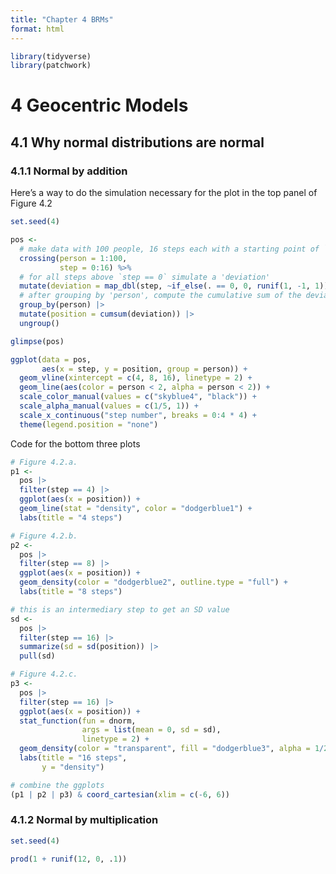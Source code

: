 ```yaml
---
title: "Chapter 4 BRMs"
format: html
---
```

```r
library(tidyverse)
library(patchwork)
```


# 4 Geocentric Models
## 4.1 Why normal distributions are normal
### 4.1.1 Normal by addition
Here's a way to do the simulation necessary for the plot in the top panel of Figure 4.2
```r
set.seed(4)

pos <-
  # make data with 100 people, 16 steps each with a starting point of `step == 0` (i.e., 17 rows per person)
  crossing(person = 1:100,
           step = 0:16) %>% 
  # for all steps above `step == 0` simulate a 'deviation'
  mutate(deviation = map_dbl(step, ~if_else(. == 0, 0, runif(1, -1, 1)))) |> 
  # after grouping by 'person', compute the cumulative sum of the deviations, then 'ungroup()'
  group_by(person) |> 
  mutate(position = cumsum(deviation)) |> 
  ungroup()

glimpse(pos)

ggplot(data = pos,
       aes(x = step, y = position, group = person)) +
  geom_vline(xintercept = c(4, 8, 16), linetype = 2) +
  geom_line(aes(color = person < 2, alpha = person < 2)) +
  scale_color_manual(values = c("skyblue4", "black")) +
  scale_alpha_manual(values = c(1/5, 1)) +
  scale_x_continuous("step number", breaks = 0:4 * 4) +
  theme(legend.position = "none")
```

Code for the bottom three plots
```r
# Figure 4.2.a.
p1 <-
  pos |> 
  filter(step == 4) |> 
  ggplot(aes(x = position)) +
  geom_line(stat = "density", color = "dodgerblue1") +
  labs(title = "4 steps")

# Figure 4.2.b.
p2 <-
  pos |> 
  filter(step == 8) |> 
  ggplot(aes(x = position)) +
  geom_density(color = "dodgerblue2", outline.type = "full") +
  labs(title = "8 steps")

# this is an intermediary step to get an SD value
sd <-
  pos |> 
  filter(step == 16) |> 
  summarize(sd = sd(position)) |> 
  pull(sd)

# Figure 4.2.c.
p3 <-
  pos |> 
  filter(step == 16) |> 
  ggplot(aes(x = position)) +
  stat_function(fun = dnorm,
                args = list(mean = 0, sd = sd),
                linetype = 2) +
  geom_density(color = "transparent", fill = "dodgerblue3", alpha = 1/2) +
  labs(title = "16 steps",
       y = "density")

# combine the ggplots
(p1 | p2 | p3) & coord_cartesian(xlim = c(-6, 6))
```

### 4.1.2 Normal by multiplication
```r
set.seed(4)

prod(1 + runif(12, 0, .1))
```

